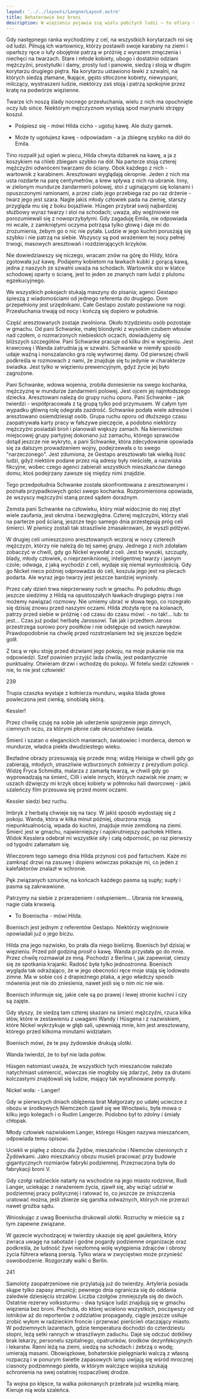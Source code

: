 ```yaml
---
layout: '../../layouts/LangnerLayout.astro'
title: Bohaterowie bez broni
description: W więzieniu pojawia się wielu pobitych ludzi – to ofiary sfrustrowanej kobiety, która doniosła na swojego kochanka, odbyło się polowanie na mieście. Kilkadziesiąt ofiar, w większości ich los jest przesądzony. Egzekucje. Pojawia się Kessler, zakrwawiony pejcz Gestapo. Wrocław jest całkowicie odcięty, ostatnich lotników skierowano do piechoty, zostały tylko dwa Stugi.
---
```


Gdy następnego ranka wychodzimy z cel, na wszystkich korytarzach roi się od ludzi. Pilnują ich wartownicy, którzy postawili swoje karabiny na ziemi i oparłszy ręce o lufy obojętnie patrzą w próżnię z wyrazem zmęczenia i niechęci na twarzach. Stare i młode kobiety, ubogo i dostatnio odziani mężczyźni, prostytutki i damy, prosty lud i panowie, siedzą i stoją w długim korytarzu drugiego piętra. Na korytarzu ustawiono ławki z szwalni, na których siedzą złamane, łkające, gęsto stłoczone kobiety, niewyspani, milczący, wystraszeni ludzie, niektórzy zaś stoją i patrzą spokojnie przez kratę na podwórze więzienne.

Twarze ich noszą ślady nocnego przesłuchania, wielu z nich ma opuchnięte oczy lub sińce. Niektórym mężczyznom wystają spod marynarki strzępy koszul.

- Pośpiesz się - mówi Hilda cicho - ugotuj kawę. Ale duży garnek.

- Może ty ugotujesz kawę - odpowiadam - a ja zbiegnę szybko na dół do Emila.

Tino rozpalił już ogień w piecu, Hilda chwyta dzbanek na kawę, a ja z koszykiem na chleb zbiegam szybko na dół. Na parterze stoją czterej mężczyźni odwróceni twarzami do ściany. Obok każdego z nich - wartownik z karabinem. Aresztowani wyglądają okropnie. Jeden z nich ma usta rozdarte na parę centymetrów, a krew spływa z nich na ubranie. Inny, w zielonym mundurze żandarmerii polowej, stoi z uginającymi się kolanami i opuszczonymi ramionami, a przez ciało jego przebiega raz po raz drżenie - twarz jego jest szara. Nagle jakiś młody człowiek pada na ziemię, starszy przygląda mu się z boku bojaźliwie. Hüsgen przybrał swój najbardziej służbowy wyraz twarzy i stoi na schodach; uważa, aby więźniowie nie porozumiewali się z nowoprzybyłymi. Gdy zagaduję Emila, nie odpowiada mi wcale, z zamkniętymi oczyma potrząsa tylko głową i daje mi do zrozumienia, żebym go o nic nie pytała. Ludzie w jego kuchni poruszają się szybko i nie patrzą na siebie. Wszyscy są pod wrażeniem tej nocy pełnej trwogi, masowych aresztowań i rozdzierających krzyków.

Nie dowiedziawszy się niczego, wracam znów na górę do Hildy, która zgotowała już kawę. Podajemy kobietom na ławkach kubki z gorącą kawą, jedna z naszych ze szwalni uważa na schodach. Wartownik stoi w klatce schodowej oparty o ścianę, jest to jeden ze znanych nam ludzi z plutonu egzekucyjnego.

We wszystkich pokojach stukają maszyny do pisania; agenci Gestapo śpieszą z wiadomościami od jednego referenta do drugiego. Dom przepełniony jest urzędnikami. Całe Gestapo zostało postawione na nogi. Przesłuchania trwają od nocy i kończą się dopiero w południe.

Część aresztowanych zostaje zwolniona. Około trzydziestu osób pozostaje w gmachu. Od pani Schwanke, małej blondynki z wysokim czubem włosów nad czołem, o rozmarzonych niebieskich oczach, dowiadujemy się bliższych szczegółów. Pani Schwanke pracuje od kilku dni w więzieniu. Jest krawcową i Wanda zatrudnia ją w szwalni. Schwanke w niemiły sposób udaje ważną i nonszalancko gra rolę wytwornej damy. Od pierwszej chwili podkreśla w rozmowach z nami, że znajduje się tu jedynie w charakterze świadka. Jest tylko w więzieniu prewencyjnym, gdyż życie jej było zagrożone.

Pani Schwanke, wdowa wojenna, zrobiła doniesienie na swego kochanka, mężczyznę w mundurze żandarmerii polowej. Jest ojcem jej najmłodszego dziecka. Aresztowani należą do grupy ruchu oporu. Pani Schwanke - jak twierdzi - współpracowała z tą grupą tylko pod przymusem. W całym tym wypadku główną rolę odegrała zazdrość. Schwanke podała wiele adresów i aresztowano osiemdziesiąt osób. Grupa ruchu oporu od dłuższego czasu zaopatrywała karty pracy w fałszywe pieczęcie, a podobno niektórzy mężczyźni posiadali broń i planowali większy zamach. Na kierownictwo miejscowej grupy partyjnej dokonano już zamachu, którego sprawców dotąd jeszcze nie wykryto, a pani Schwanke, która zdecydowanie opowiada się za dalszym prowadzeniem wojny, podejrzewała o to swego "narzeczonego". Jest zdumiona, że Gestapo aresztowało tak wielką ilość ludzi, gdyż niektóre podane przez nią adresy były nieścisłe, a nazwiska fikcyjne, wobec czego agenci zabierali wszystkich mieszkańców danego domu; ktoś podejrzany zawsze się między nimi znajdzie.

Tego przedpołudnia Schwanke została skonfrontowana z aresztowanymi i poznała przypadkowych gości swego kochanka. Rozpromieniona opowiada, że wszyscy mężczyźni staną przed sądem doraźnym.

Zemsta pani Schwanke na człowieku, który miał widocznie do niej zbyt wiele zaufania, jest okrutna i bezwzględna. Czterej mężczyźni, którzy stali na parterze pod ścianą, jeszcze tego samego dnia przestępują próg celi śmierci. W piwnicy zostali tak straszliwie zmasakrowani, że wyszli półżywi.

W drugiej celi umieszczono aresztowanych wczoraj w nocy czterech mężczyzn, którzy nie należą do tej samej grupy. Jednego z nich zdołałam zobaczyć w chwili, gdy go Nickel wywołał z celi. Jest to wysoki, szczupły, blady, młody człowiek, o nieprzeniknionej, inteligentnej twarzy i jasnym czole; odwaga, z jaką wychodzi z celi, wydaje się niemal wyniosłością. Gdy go Nickel nieco później odprowadza do celi, koszula jego jest na plecach podarta. Ale wyraz jego twarzy jest jeszcze bardziej wyniosły.

Przez cały dzień trwa nieprzerwany ruch w gmachu. Po południu długo jeszcze siedzimy z Hildą na opustoszałych ławkach drugiego piętra i nie możemy nawiązać rozmowy. Nie umiemy ubrać w słowa tego, co rozegrało się dzisiaj znowu przed naszymi oczami. Hilda złożyła ręce na kolanach, patrzy przed siebie w próżnię i od czasu do czasu mówi: - no tak!... lub: to jest... Czas już podać herbatę Jarossowi. Tak jak i przedtem Jaross przestrzega surowo pory posiłków i nie odstępuje od swoich nawyków. Prawdopodobnie na chwilę przed rozstrzelaniem też się jeszcze będzie golił.

Z tacą w ręku stoję przed drzwiami jego pokoju, na moje pukanie nie ma odpowiedzi. Szef powinien przyjść lada chwila, jest pedantycznie punktualny. Otwieram drzwi i wchodzę do pokoju. W fotelu siedzi człowiek - nie, to nie jest człowiek!

239

Trupia czaszka wystaje z kołnierza munduru, wąska blada głowa powleczona jest cienką, sinobiałą skórą.

Kessler!

Przez chwilę czuję na sobie jak uderzenie spojrzenie jego zimnych, ciemnych oczu, za którymi płonie całe okrucieństwo świata.

Śmierć i szatan o eleganckich manierach, światowiec i morderca, demon w mundurze, władca piekła dwudziestego wieku.

Bezładne obrazy przesuwają się przede mną; widzę Heisiga w chwili gdy go zabierają, młodych, straszliwie wzburzonych żołnierzy z prezydium policji. Widzę Fryca Schmidta, malarza z zamarłą twarzą, w chwili gdy go wyprowadzają na śmierć, Cilli i wiele innych, których nazwisk nie znam; w uszach dźwięczy mi krzyk obcej kobiety w półmroku hali dworcowej - jakiś szaleńczy film przesuwa się przed moimi oczami.

Kessler siedzi bez ruchu.

Imbryk z herbatą chwieje się na tacy. W jakiś sposób wydostaję się z pokoju. Wanda, która w kilka minut później, oburzona moją niepunktualnością, wpada do kuchni, znajduje mnie zemdloną na ziemi. Śmierć jest w gmachu, najwierniejszy i najokrutniejszy pachołek Hitlera. Widok Kesslera odebrał mi wszystkie siły i całą odporność, po raz pierwszy od tygodni załamałam się.

Wieczorem tego samego dnia Hilda przynosi coś pod fartuchem. Każe mi zamknąć drzwi na zasuwę i dopiero wówczas pokazuje mi, co jeden z kalefaktorów znalazł w schronie.

Pęk związanych sznurów, na końcach każdego pasma są supły; supły i pasma są zakrwawione.

Patrzymy na siebie z przerażeniem i osłupieniem... Ubrania nie krwawią, nagie ciała krwawią.

- To Boenischa - mówi Hilda.

Boenisch jest jednym z referentów Gestapo. Niektórzy więźniowie opowiadali już o jego biczu.

Hilda zna jego nazwisko, bo prała dla niego bieliznę. Boenisch był dzisiaj w więzieniu. Przed pół godziną prosił o kawę. Wanda przysłała go do mnie. Przez chwilę rozmawiał ze mną. Pochodzi z Berlina i, jak zapewniał, cieszy się ze spotkania krajanki. Radość była tylko jednostronna. Boenisch wygląda tak odrażająco, że w jego obecności ręce moje stają się lodowato zimne. Ma w sobie coś z drapieżnego ptaka, a jego władczy sposób mówienia jest nie do zniesienia, nawet jeśli się o nim nic nie wie.

Boenisch informuje się, jakie cele są po prawej i lewej stronie kuchni i czy są zajęte.

Gdy słyszy, że siedzą tam czterej skazani na śmierć mężczyźni, rzuca kilka słów, które w zestawieniu z uwagami Wandy i Hüsgena i z nazwiskiem, które Nickel wykrzykuje w głąb sali, upewniają mnie, kim jest aresztowany, którego przed kilkoma minutami widziałam.

Boenisch mówi, że te psy żydowskie drukują ulotki.

Wanda twierdzi, że to był nie lada połów.

Hüsgen natomiast uważa, że wszystkich tych mieszańców należało natychmiast uśmiercić, wówczas nie mogłoby się zdarzyć, żeby za drutami kolczastymi znajdowali się ludzie, mający tak wyrafinowane pomysły.

Nickel woła: - Langer!

Gdy w pierwszych dniach oblężenia brat Małgorzaty po udałej ucieczce z obozu w środkowych Niemczech zjawił się we Wrocławiu, była mowa o kilku jego kolegach i o Rudim Langerze. Podobno był to zdolny i śmiały chłopak.

Młody człowiek nazwiskiem Langer, którego Hüsgen nazywa mieszańcem, odpowiada temu opisowi.

Uciekli w piątkę z obozu dla Żydów, mieszańców i Niemców ożenionych z Żydówkami. Jako mieszkańcy obozu musieli pracować przy budowie gigantycznych rozmiarów fabryki podziemnej. Przeznaczona była do fabrykacji broni V.

Gdy czołgi radzieckie natarły na wschodzie na jego miasto rodzinne, Rudi Langer, uciekając z narażeniem życia, zjawił się, aby wziąć udział w podziemnej pracy politycznej i ratować to, co jeszcze ze zniszczenia uratować można, jeśli zbierze się garstka odważnych, których nie przerazi nawet groźba sądu.

Wnioskując z uwag Boenischa drukowali ulotki. Rozruchy w mieście są z tym zapewne związane.

W gazecie wychodzącej w twierdzy ukazuje się apel gauleitera, który zwraca uwagę na sabotaże i godne pogardy podziemne organizacje oraz podkreśla, że ludność żywi niezłomną wolę wytępienia zdrajców i obrony życia führera własną piersią. Tylko wiara w zwycięstwo może przynieść oswobodzenie. Rozgorzały walki o Berlin.

241

Samoloty zaopatrzeniowe nie przylatują już do twierdzy. Artyleria posiada skąpe tylko zapasy amunicji; pewnego dnia ogranicza się do oddania zaledwie dziesięciu strzałów. Liczba czołgów zmniejszyła się do dwóch. Ostatnie rezerwy volkssturmu - dwa tysiące ludzi znajdują się w gmachu więzienia bez broni. Piechota, do której wcielono wszystkich, począwszy od lotników aż do reporterów z oddziałów propagandy, ciągle jeszcze usiłuje zrobić wyłom w radzieckim froncie i przerwać pierścień otaczający miasto. W podziemnych lazaretach, gdzie temperatura dochodzi do czterdziestu stopni, leżą setki rannych w straszliwym zaduchu. Daje się odczuć dotkliwy brak lekarzy, personelu szpitalnego, opatrunków, środków dezynfekcyjnych i lekarstw. Ranni leżą na ziemi, siedzą na schodach i żebrzą o wodę; umierają masami. Obowiązkowe, bohaterskie pielęgniarki walczą z własną rozpaczą i w ponurym świetle zapasowych lamp uwijają się wśród mrocznej ciasnoty podziemnego piekła, w którym walczące wojska szukają schronienia na swej ostatniej rozpaczliwej drodze.

Ta wojna po klęsce, ta walka pokonanych przebrała już wszelką miarę. Kieruje nią wola szaleńca.
